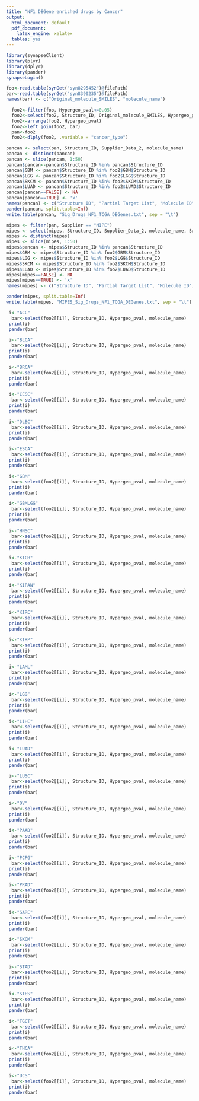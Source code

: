 ```yaml
---
title: "NF1 DEGene enriched drugs by Cancer"
output:
  html_document: default
  pdf_document:
    latex_engine: xelatex
  tables: yes
---
```


```r
library(synapseClient)
library(plyr)
library(dplyr)
library(pander)
synapseLogin()

foo<-read.table(synGet("syn8295452")@filePath)
bar<-read.table(synGet("syn8390235")@filePath)
names(bar) <- c("Original_molecule_SMILES", "molecule_name")
```

  
```r
  foo2<-filter(foo, Hypergeo_pval<=0.05)
  foo2<-select(foo2, Structure_ID, Original_molecule_SMILES, Hypergeo_pval, Supplier, Supplier_ID, Supplier_Data_2, cancer_type)
  foo2<-arrange(foo2, Hypergeo_pval)
  foo2<-left_join(foo2, bar)
  pan<-foo2
  foo2<-dlply(foo2, .variable = "cancer_type")
```

```r
pancan <- select(pan, Structure_ID, Supplier_Data_2, molecule_name)  
pancan <- distinct(pancan)
pancan <- slice(pancan, 1:50)
pancan$pancan<-pancan$Structure_ID %in% pancan$Structure_ID
pancan$GBM <- pancan$Structure_ID %in% foo2$GBM$Structure_ID
pancan$LGG <- pancan$Structure_ID %in% foo2$LGG$Structure_ID
pancan$SKCM <- pancan$Structure_ID %in% foo2$SKCM$Structure_ID
pancan$LUAD <- pancan$Structure_ID %in% foo2$LUAD$Structure_ID
pancan[pancan==FALSE] <- NA
pancan[pancan==TRUE] <- 'x'
names(pancan) <- c("Structure ID", "Partial Target List", "Molecule ID", "Pancan", "GBM", "LGG", "SKCM", "LUAD")
pander(pancan, split.table=Inf)
write.table(pancan, "Sig_Drugs_NF1_TCGA_DEGenes.txt", sep = "\t")
```

```r
mipes <- filter(pan, Supplier == "MIPE")
mipes <- select(mipes, Structure_ID, Supplier_Data_2, molecule_name, Supplier_ID)  
mipes <- distinct(mipes)
mipes <- slice(mipes, 1:50)
mipes$pancan <- mipes$Structure_ID %in% pancan$Structure_ID
mipes$GBM <- mipes$Structure_ID %in% foo2$GBM$Structure_ID
mipes$LGG <- mipes$Structure_ID %in% foo2$LGG$Structure_ID
mipes$SKCM <- mipes$Structure_ID %in% foo2$SKCM$Structure_ID
mipes$LUAD <- mipes$Structure_ID %in% foo2$LUAD$Structure_ID
mipes[mipes==FALSE] <- NA
mipes[mipes==TRUE] <- 'x'
names(mipes) <- c("Structure ID", "Partial Target List", "Molecule ID", "MIPES ID", "Pancan", "GBM", "LGG", "SKCM", "LUAD")

pander(mipes, split.table=Inf)
write.table(mipes, "MIPES_Sig_Drugs_NF1_TCGA_DEGenes.txt", sep = "\t")

```

```r
 i<-"ACC"
  bar<-select(foo2[[i]], Structure_ID, Hypergeo_pval, molecule_name)
 print(i)
 pander(bar)
```
```r
 i<-"BLCA"
  bar<-select(foo2[[i]], Structure_ID, Hypergeo_pval, molecule_name)
 print(i)
 pander(bar)
```
```r
 i<-"BRCA"
  bar<-select(foo2[[i]], Structure_ID, Hypergeo_pval, molecule_name)
 print(i)
 pander(bar)
```
```r
 i<-"CESC"
  bar<-select(foo2[[i]], Structure_ID, Hypergeo_pval, molecule_name)
 print(i)
 pander(bar)
```
```r
 i<-"DLBC"
  bar<-select(foo2[[i]], Structure_ID, Hypergeo_pval, molecule_name)
 print(i)
 pander(bar)
```
```r
 i<-"ESCA"
  bar<-select(foo2[[i]], Structure_ID, Hypergeo_pval, molecule_name)
 print(i)
 pander(bar)
```
```r
 i<-"GBM"
  bar<-select(foo2[[i]], Structure_ID, Hypergeo_pval, molecule_name)
 print(i)
 pander(bar)
```
```r
 i<-"GBMLGG"
  bar<-select(foo2[[i]], Structure_ID, Hypergeo_pval, molecule_name)
 print(i)
 pander(bar)
```
```r
 i<-"HNSC"
  bar<-select(foo2[[i]], Structure_ID, Hypergeo_pval, molecule_name)
 print(i)
 pander(bar)
```
```r
 i<-"KICH"
  bar<-select(foo2[[i]], Structure_ID, Hypergeo_pval, molecule_name)
 print(i)
 pander(bar)
```
```r
 i<-"KIPAN"
  bar<-select(foo2[[i]], Structure_ID, Hypergeo_pval, molecule_name)
 print(i)
 pander(bar)
```
```r
 i<-"KIRC"
  bar<-select(foo2[[i]], Structure_ID, Hypergeo_pval, molecule_name)
 print(i)
 pander(bar)
```
```r
 i<-"KIRP"
  bar<-select(foo2[[i]], Structure_ID, Hypergeo_pval, molecule_name)
 print(i)
 pander(bar)
```
```r
 i<-"LAML"
  bar<-select(foo2[[i]], Structure_ID, Hypergeo_pval, molecule_name)
 print(i)
 pander(bar)
```
```r
 i<-"LGG"
  bar<-select(foo2[[i]], Structure_ID, Hypergeo_pval, molecule_name)
 print(i)
 pander(bar)
```
```r
 i<-"LIHC"
  bar<-select(foo2[[i]], Structure_ID, Hypergeo_pval, molecule_name)
 print(i)
 pander(bar)
```
```r
 i<-"LUAD"
  bar<-select(foo2[[i]], Structure_ID, Hypergeo_pval, molecule_name)
 print(i)
 pander(bar)
```
```r
 i<-"LUSC"
  bar<-select(foo2[[i]], Structure_ID, Hypergeo_pval, molecule_name)
 print(i)
 pander(bar)
```
```r
 i<-"OV"
  bar<-select(foo2[[i]], Structure_ID, Hypergeo_pval, molecule_name)
 print(i)
 pander(bar)
```
```r
 i<-"PAAD"
  bar<-select(foo2[[i]], Structure_ID, Hypergeo_pval, molecule_name)
 print(i)
 pander(bar)
```
```r
 i<-"PCPG"
  bar<-select(foo2[[i]], Structure_ID, Hypergeo_pval, molecule_name)
 print(i)
 pander(bar)
```
```r
 i<-"PRAD"
  bar<-select(foo2[[i]], Structure_ID, Hypergeo_pval, molecule_name)
 print(i)
 pander(bar)
```
```r
 i<-"SARC"
  bar<-select(foo2[[i]], Structure_ID, Hypergeo_pval, molecule_name)
 print(i)
 pander(bar)
```
```r
 i<-"SKCM"
  bar<-select(foo2[[i]], Structure_ID, Hypergeo_pval, molecule_name)
 print(i)
 pander(bar)
```
```r
 i<-"STAD"
  bar<-select(foo2[[i]], Structure_ID, Hypergeo_pval, molecule_name)
 print(i)
 pander(bar)
```
```r
 i<-"STES"
  bar<-select(foo2[[i]], Structure_ID, Hypergeo_pval, molecule_name)
 print(i)
 pander(bar)
```
```r
 i<-"TGCT"
  bar<-select(foo2[[i]], Structure_ID, Hypergeo_pval, molecule_name)
 print(i)
 pander(bar)
```
```r
 i<-"THCA"
  bar<-select(foo2[[i]], Structure_ID, Hypergeo_pval, molecule_name)
 print(i)
 pander(bar)
```
```r
 i<-"UCS"
  bar<-select(foo2[[i]], Structure_ID, Hypergeo_pval, molecule_name)
 print(i)
 pander(bar)
```